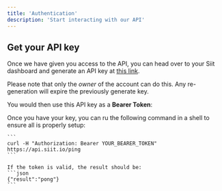 ```yaml
---
title: 'Authentication'
description: 'Start interacting with our API'
---
```


## Get your API key

Once we have given you access to the API, you can head over to your Siit dashboard and generate an API key at [this link](https://app.siit.io/settings/account/security).

Please note that only the _owner_ of the account can do this. Any re-generation will expire the previously generate key.

You would then use this API key as a **Bearer Token**:

<AccordionGroup>
  <Accordion icon="rectangle-terminal" title="Testing communication">
    Once you have your key, you can ru the following command in a shell to ensure all is properly setup:

    ```
    curl -H "Authorization: Bearer YOUR_BEARER_TOKEN" https://api.siit.io/ping
    ```

    If the token is valid, the result should be:
    ```json
    {"result":"pong"}
    ```
  </Accordion>
</AccordionGroup>

